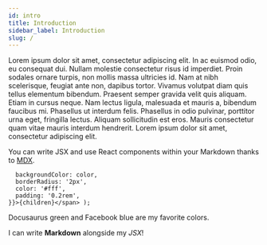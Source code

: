 ```yaml
---
id: intro
title: Introduction
sidebar_label: Introduction
slug: /
---
```



<SharedElement></SharedElement>

Lorem ipsum dolor sit amet, consectetur adipiscing elit. In ac euismod odio, eu consequat dui. Nullam molestie consectetur risus id imperdiet. Proin sodales ornare turpis, non mollis massa ultricies id. Nam at nibh scelerisque, feugiat ante non, dapibus tortor. Vivamus volutpat diam quis tellus elementum bibendum. Praesent semper gravida velit quis aliquam. Etiam in cursus neque. Nam lectus ligula, malesuada et mauris a, bibendum faucibus mi. Phasellus ut interdum felis. Phasellus in odio pulvinar, porttitor urna eget, fringilla lectus. Aliquam sollicitudin est eros. Mauris consectetur quam vitae mauris interdum hendrerit. Lorem ipsum dolor sit amet, consectetur adipiscing elit.

You can write JSX and use React components within your Markdown thanks to [MDX](https://mdxjs.com/).

      backgroundColor: color,
      borderRadius: '2px',
      color: '#fff',
      padding: '0.2rem',
    }}>{children}</span> );

<Highlight color="#25c2a0">Docusaurus green</Highlight> and <Highlight color="#1877F2">Facebook blue</Highlight> are my favorite colors.

I can write **Markdown** alongside my _JSX_!